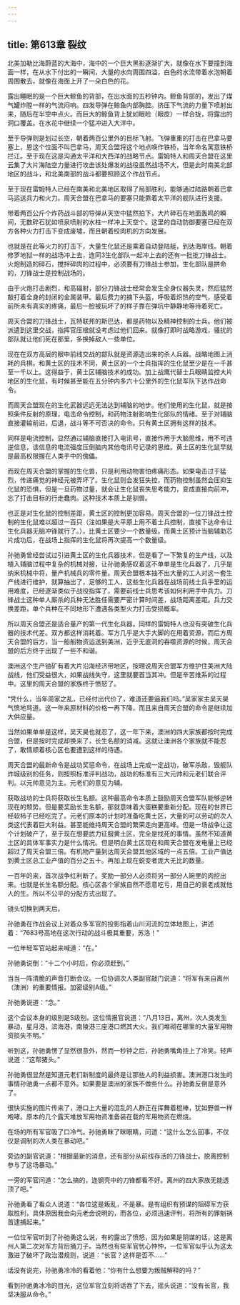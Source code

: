 ```yaml
---
---
---
```

title: 第613章 裂纹
---



北美加勒比海蔚蓝的大海中，海中的一个巨大黑影逐渐扩大，就像在水下要撞到海面一样，在从水下付出的一瞬间，大量的水向周围四溢，白色的水流带着水泡朝着周围散去，就像在海面上开了一朵白色的花。

露出睡眠的是一个巨大鲸鱼的背部，在出水面的五秒钟内。鲸鱼背部的，发出了煤气罐炸膛一样的气流闷响。四发导弹在鲸鱼内部胸腔。挤压下气流的力量下喷射出来，随后在半空中点火。而巨大的鲸鱼背上犹如眼睑（眼皮）一样合拢，将露出的洞口覆盖。在水花中继续一个猛冲进入大洋中。

至于导弹则是划过长空，朝着两百公里外的目标飞射。飞弹重重的打击在巴拿马要塞上，恩这个位面不叫巴拿马，周天合盟将这个地点唤作铁桥，当年命名寓意铁桥拦江。至于现在这是沟通太平洋和大西洋的战略节点。雷姆特人和周天合盟在这里云集了大片海陆空力量进行攻击该处爆发的战役虽然战场不大，但是此时南美北部地区的战斗，和北美南部的战斗都要照顾这个作战节点。

至于现在雷姆特人已经在南美和北美地区取得了局部胜利，能够通过陆路朝着巴拿马运送兵力和火力。周天合盟在巴拿马的要塞只能靠着太平洋的舰队进行支援。

带着两百公斤个炸药战斗部的导弹从天空中猛然拍下，大片碎石在地面轰鸣的瞬间，无数碎石犹如喷泉喷射的水柱一样冲上天空个。这里的自动防御要塞已经在双方各种火力打击下变成废墟，而且朝着绞肉机的方向发展。

也就是在此等火力的打击下，大量生化鼠还是乘着自动登陆艇，到达海岸线。朝着修罗地狱一样的战场冲上去，连同3生化部队一起冲上去的还有一批批刀锋战士。火炮制造的碎石，搅拌碎肉的过程中，必须要有刀锋战士参加，生化部队是拼命的，刀锋战士是控制战场的。

由于火炮打击剧烈，和高辐射，部分刀锋战士经常会发生全身仪器失灵，然后猛然敲打着全身的封闭的金属装甲。最后费力的摘下头盔，呼吸着炽热的空气，感受着前所未有真实的疼痛，最后一脸被玩坏了的样子靠在弹坑中静静地等待着死亡。

周天合盟的刀锋战士，瓦特联邦的斯巴达，都是药物以及精神控制的士兵。他们被派遣到这里交战，指挥官压根就没考虑过他们回来。就像打即时战略游戏，骚扰的部队就让他们死在那里，多换掉敌人一些单位。

现在在双方高层的眼中前线交战的部队就是资源造出来的杀人兵器。战略地图上消耗的兵棋。和黄土区的技术不同，黄土区的一个士兵指挥的生化鼠至少是在一千甚至一千以上。这得益于，黄土区辅脑技术的成功。加上战鹰代替士兵眼睛监控大片地区的生化鼠，有时候甚至能在五分钟内多六十公里外的生化鼠军队下达作战命令。

而周天合盟现在的生化武器远远无法达到辅脑的地步。他们使用的生化鼠，就是按照条件反射的原理，电击命令控制，和药物注射影响生化部队的情绪。至于对辅脑直接灌输前进，后退，战斗等不可否决的命令。只有黄土区拥有这样的技术。

同样是电流控制，显然通过辅脑直接打入电讯号，直接作用于大脑思维，用不可违逆信息，该信息的电流强度压倒脑内其他电讯号记录的思维。黄土区的生化鼠早就是最高权限握在人类手中的傀儡。

而现在周天合盟的掌握的生化兽，只是利用动物害怕疼痛形态。如果电击过于猛烈，传递痛觉的神经元被弄坏了。生化鼠则会发狂失控，而药物控制虽然会压抑生化鼠的恐惧，但是一旦药物过量，就会让生化鼠丧失思考能力，变成直接向前冲，忘了打击目标的行走蠢肉。这种技术本质上是驯兽。

也正是对生化鼠的控制差距，黄土区的控制更加容易。周天合盟的一位刀锋战士控制的生化鼠难以超过一百只（注如果是大平原上用不着士兵控制，直接下达命令让生化兵器无脑冲锋就行了。），比黄土区要少一个数量级。而黄土区预计当脑辅助芯片成功后，在战场上指挥的生化鼠将再次提高一个数量级。

孙驰勇曾经尝试过引进黄土区的生化兵器技术，但是看了一下繁复的生产线，以及植入辅脑过程中复杂的机械对接，让孙驰勇感叹着这不单单是生化兵器了，几乎是纳米机械中将，量产机械兵的零件量。周天合盟根本抽不出大量的工人对这一套生产线进行维护，就算抽出了，足够的工人，这些生化兵器在战场前线士兵手里的运用难度，已经逐渐类似于战役指挥了，需要前线士兵思考该如何利用手中兵力。刀锋战士这种单人厮杀的兵种无法胜任需要严密计算时间差，战场距离差距。兵力交换差距，单个兵种在不同地形下遭遇各类型火力打击受损概率。

所以周天合盟还是适合量产的第一代生化兵器。同样的雷姆特人也没有突破生化兵器的技术代差。双方都这样消耗着。军方几乎是大手大脚的在用着资源，而后方周天合盟的后方，当一船船物资运送到美洲，近乎无底洞的吞噬资源的时候，周天合盟的后方终于出现了一些不和谐。

澳洲这个生产铀矿有着大片沿海经济带地区，按理说周天合盟军方维护住美洲大陆战线，他们受益很大，如果战线失守，这里就要首当其冲。但是辛苦维系的过程中。这里的周天合盟的家族终于愤怒了。

“凭什么，当年周家之乱，已经付出代价了，难道还要逼我们吗。”吴家家主吴天昊气愤地骂道。这一年来原材料的价格一再下降，而且来自周天合盟的命令是继续加大供应量。

当然如果单单是这样，吴天昊也就忍了，这一年下来，澳洲的四大家族都按时完成合盟，但是按时完成却换来了，长生名额的消减。这就让澳洲各个家族就不能忍了，敢情顺着核心区也要遭到这样的待遇。

周天合盟的最新命令是战功奖惩命令，在战场上完成一定战功，破军杀敌，毁舰队炸城级别的任务，则按照标准评判战功，战功的标准有三大元帅和元老们联合评判。以元帅意见为主。元老们的意见为辅。

获取战功的士兵将获取长生名额。这种最高命令本质上鼓励周天合盟军队能够逆转现在的颓势。但是要奖励长生名额，那就意味着大蛋糕要重新分配。现在的世界已经软柿子已经吃完了。元老们原本的计划时准备吃黄土区，大量的可以劳动的次人类这代表着巨大利益。甚至能维持周天合盟的繁荣走向更高峰。但是一场战争让这个计划破产了，至于现在想要武力征服黄土区，完全是找死的事情。虽然不知道黄土区的具体军事实力是什么情况。但是明白黄土区现在和周天合盟在发电量上已经超过了周天合盟三倍。有机物产量到达周天合盟其他区域的一点五倍。工业产值达到黄土区总工业产值的百分之五十。再加上现在蜕变者庞大无比的数量。

一百年的来，首次战争红利断了。奖励一部分人必须将另一部分人碗里的肉挖出来。也就是长生名额分配。核心区各个家族自然不愿意吃亏，用自己的衰老成就他人的生。所以不公平的分配方式出现了。

镜头切换到两天后。

孙驰勇在作战会议上对着众多军官的投影指着山川河流的立体地图上，讲述着：“7683号高地在这次行动的战斗极其重要，苏洛！”

一位年轻军官站起来喊道：“在。”

孙驰勇说倒：“十二个小时后，你必须赶到。”

当当一阵清脆的声音打断会议。一位协调次人类副官敲门说道：“将军有来自离州（澳洲）的重要情报。加密级别A级。”

孙驰勇说道：“念。”

这个会议本身的级别是S级别。这位情报官说道：“八月13日，离州，次人类发生暴动，星月港，滨海港，南陵港三座港口燃其大火。我们堆砌在哪里的大量军用物资损失不明。”

听到这，孙驰勇愣了显然很意外，然而一秒钟之后，孙驰勇嘴角挂上了冷笑。轻声说道：“这帮猪头。”

孙驰勇很显然是知道元老们新制度的最终是让那些人的利益损害。澳洲港口发生的事情孙驰勇一点都不意外。如果要是澳洲的家族不做些什么。孙驰勇反倒是意外了。

很快实施的图片传来了，港口上大量的混乱的人群正在挥舞着棍棒，犹如野兽一样咆哮。原本的几个露天堆放军用物资准备装在载的军用物资在燃烧。

在场的所有军官吸了口冷气。孙驰勇眯了眯眼睛，问道：“这什么怎么回事，不仅仅是调制的次人类在暴动吧。”

旁边的副官说道：“根据最新的消息，还有部分从前线存活的刀锋战士。脱离控制参与了这场暴动。”

一旁的军官问道：“怎么搞的，连钢壳中的刀锋都看不好。离州的四大家族无能透顶了吧。”

孙驰勇看了看众人说道：“各位这是叛乱，不是暴。是有组织有预谋的阻碍军方获取胜利，具体原因我会向元老会说明的，而各位，必须迅速评判，将所有的罪魁祸首逮捕起来。”

一位位军官听到了孙驰勇这么说，有的露出了愤怒，因为如果是阴谋的话，这是离州人第二次对军方背后捅刀子。当然也有些军官忧心忡忡，一位军官似乎认为这太激进了破坏了政治潜规则，说道：“长官？这样是否不……”

话没有说完，孙驰勇冷冷的看着他：“你有什么想要为叛贼解释的吗？”

看到孙驰勇冰冷的目光，这位军官立刻将话吞了下去，摇头说道：“没有长官，我坚决服从命令。”
